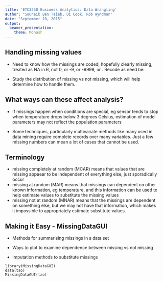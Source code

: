 ```yaml
---
title: 'ETC3250 Business Analytics: Data Wrangling'
author: "Souhaib Ben Taieb, Di Cook, Rob Hyndman"
date: "September 10, 2015"
output:
  beamer_presentation: 
    theme: Monash
---
```


## Handling missing values

- Need to know how the missings are coded, hopefully clearly missing, treated as NA in R, not 0, or -9, or -9999, or . Recode as need be.

- Study the distribution of missing vs not missing, which will help determine how to handle them.

## What ways can these affect analysis?

- If missings happen when conditions are special, eg sensor tends to stop when temperature drops below 3 degrees Celsius, estimation of model parameters may not reflect the population parameters

- Some techniques, particularly multivariate methods like many used in data mining require complete records over many variables. Just a few missing numbers can mean a lot of cases that cannot be used. 

## Terminology

- missing completely at random (MCAR) means that values that are missing appaear to be independent of everything else, just sporadically occur
- missing at random (MAR) means that missings can dependent on other known information, eg temperature, and this information can be used to help estimate values to substitute the missing values
- missing not at random (MNAR) means that the missings are dependent on something else, but we may not have that information, which makes it impossible to appropriately estimate substitute values.

## Making it Easy - MissingDataGUI

- Methods for summarising missings in a data set

- Ways to plot to examine dependence between missing vs not missing

- Imputation methods to substitute missings

```
library(MissingDataGUI)
data(tao)
MissingDataGUI(tao)
```
